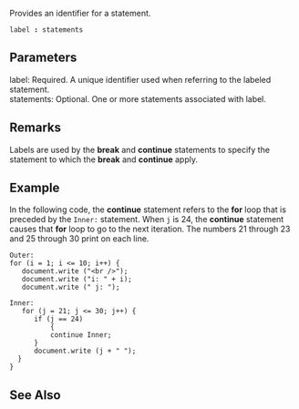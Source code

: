 Provides an identifier for a statement.

 label ''':''' statements

==Parameters==
; label: Required. A unique identifier used when referring to the labeled statement.
; statements: Optional. One or more statements associated with label.

==Remarks==
Labels are used by the '''break''' and '''continue''' statements to specify the statement to which the '''break''' and '''continue''' apply.


==Example==
In the following code, the '''continue''' statement refers to the '''for''' loop that is preceded by the <code>Inner:</code> statement. When <code>j</code> is 24, the '''continue''' statement causes that '''for''' loop to go to the next iteration. The numbers 21 through 23 and 25 through 30 print on each line.

 Outer:
 for (i = 1; i &lt;= 10; i++) {
    document.write ("&lt;br /&gt;");
    document.write ("i: " + i);
    document.write (" j: ");
    
 Inner:
    for (j = 21; j &lt;= 30; j++) {
       if (j == 24)
           {
           continue Inner;
       }
       document.write (j + " ");
   }
 }

==See Also==

              

              
